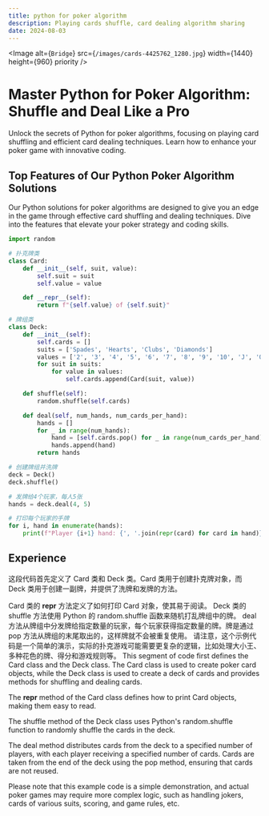 ```yaml
---
title: python for poker algorithm
description: Playing cards shuffle, card dealing algorithm sharing
date: 2024-08-03
---
```

<Image
  alt={`Bridge`}
  src={`/images/cards-4425762_1280.jpg`}
  width={1440}
  height={960}
  priority
/>

# Master Python for Poker Algorithm: Shuffle and Deal Like a Pro
Unlock the secrets of Python for poker algorithms, focusing on playing card shuffling and efficient card dealing techniques. Learn how to enhance your poker game with innovative coding.

## Top Features of Our Python Poker Algorithm Solutions
Our Python solutions for poker algorithms are designed to give you an edge in the game through effective card shuffling and dealing techniques. Dive into the features that elevate your poker strategy and coding skills.

```python
import random

# 扑克牌类
class Card:
    def __init__(self, suit, value):
        self.suit = suit
        self.value = value

    def __repr__(self):
        return f"{self.value} of {self.suit}"

# 牌组类
class Deck:
    def __init__(self):
        self.cards = []
        suits = ['Spades', 'Hearts', 'Clubs', 'Diamonds']
        values = ['2', '3', '4', '5', '6', '7', '8', '9', '10', 'J', 'Q', 'K', 'A']
        for suit in suits:
            for value in values:
                self.cards.append(Card(suit, value))

    def shuffle(self):
        random.shuffle(self.cards)

    def deal(self, num_hands, num_cards_per_hand):
        hands = []
        for _ in range(num_hands):
            hand = [self.cards.pop() for _ in range(num_cards_per_hand)]
            hands.append(hand)
        return hands

# 创建牌组并洗牌
deck = Deck()
deck.shuffle()

# 发牌给4个玩家，每人5张
hands = deck.deal(4, 5)

# 打印每个玩家的手牌
for i, hand in enumerate(hands):
    print(f"Player {i+1} hand: {', '.join(repr(card) for card in hand)}")
```

## Experience
这段代码首先定义了 Card 类和 Deck 类。Card 类用于创建扑克牌对象，而 Deck 类用于创建一副牌，并提供了洗牌和发牌的方法。

Card 类的 __repr__ 方法定义了如何打印 Card 对象，使其易于阅读。
Deck 类的 shuffle 方法使用 Python 的 random.shuffle 函数来随机打乱牌组中的牌。
deal 方法从牌组中分发牌给指定数量的玩家，每个玩家获得指定数量的牌。牌是通过 pop 方法从牌组的末尾取出的，这样牌就不会被重复使用。
请注意，这个示例代码是一个简单的演示，实际的扑克游戏可能需要更复杂的逻辑，比如处理大小王、多种花色的牌、得分和游戏规则等。
This segment of code first defines the Card class and the Deck class. The Card class is used to create poker card objects, while the Deck class is used to create a deck of cards and provides methods for shuffling and dealing cards.

The __repr__ method of the Card class defines how to print Card objects, making them easy to read.

The shuffle method of the Deck class uses Python's random.shuffle function to randomly shuffle the cards in the deck.

The deal method distributes cards from the deck to a specified number of players, with each player receiving a specified number of cards. Cards are taken from the end of the deck using the pop method, ensuring that cards are not reused.

Please note that this example code is a simple demonstration, and actual poker games may require more complex logic, such as handling jokers, cards of various suits, scoring, and game rules, etc.